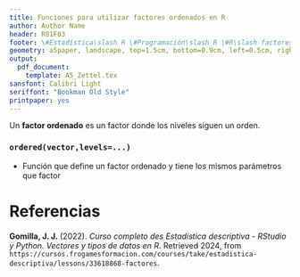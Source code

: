 ```yaml
---
title: Funciones para utilizar factores ordenados en R
author: Author Name
header: R01F03
footer: \#Estadística\slash R \#Programación\slash R \#R\slash factores
geometry: a5paper, landscape, top=1.5cm, bottom=0.9cm, left=0.5cm, right=0.5cm, headsep = 0.5cm, footskip = 12pt
output:
  pdf_document: 
    template: A5_Zettel.tex
sansfont: Calibri Light
seriffont: "Bookman Old Style"
printpaper: yes
---
```

Un **factor ordenado** es un factor donde los niveles siguen un orden.

### `ordered(vector,levels=...)` 
- Función que define un factor ordenado y tiene los mismos parámetros que factor


\pagebreak

# Referencias

**Gomilla, J. J.** (2022). _Curso completo des Estadística descriptiva - RStudio y Python. Vectores y tipos de datos en R_. Retrieved 2024, from <code style="word-wrap: break-word;">https://cursos.frogamesformacion.com/courses/take/estadistica-descriptiva/lessons/33618868-factores</code>.